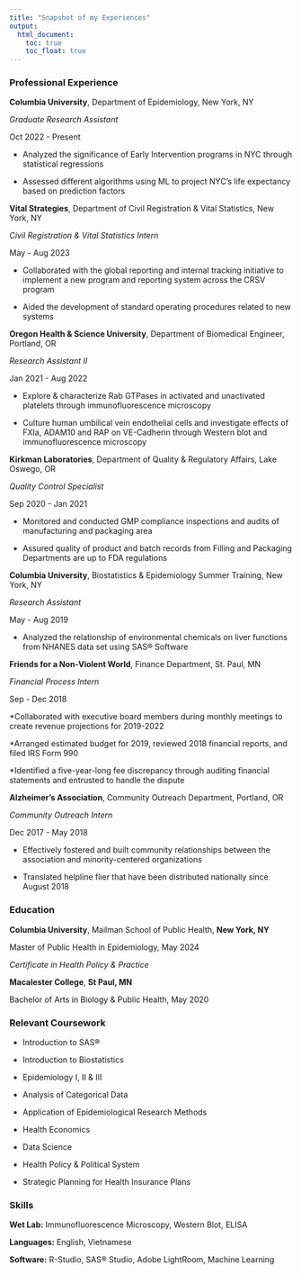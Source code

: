 ```yaml
---
title: "Snapshot of my Experiences"
output: 
  html_document:
    toc: true
    toc_float: true
---
```


### Professional Experience

**Columbia University**, Department of Epidemiology, New York, NY

*Graduate Research Assistant*

Oct 2022 - Present

* Analyzed the significance of Early Intervention programs in NYC through statistical regressions 

* Assessed different algorithms using ML to project NYC’s life expectancy based on prediction factors

**Vital Strategies**, Department of Civil Registration & Vital Statistics, New York, NY 

*Civil Registration & Vital Statistics Intern* 

May - Aug 2023 

* Collaborated with the global reporting and internal tracking initiative to implement a new program and reporting system across the CRSV program

* Aided the development of standard operating procedures related to new systems 

**Oregon Health & Science University**, Department of Biomedical Engineer, Portland, OR 

*Research Assistant II* 

Jan 2021 - Aug 2022

* Explore & characterize Rab GTPases in activated and unactivated platelets through immunofluorescence microscopy

* Culture human umbilical vein endothelial cells and investigate effects of FXIa, ADAM10 and RAP on VE-Cadherin through Western blot and immunofluorescence microscopy 

**Kirkman Laboratories**, Department of Quality & Regulatory Affairs, Lake Oswego, OR 

*Quality Control Specialist* 

Sep 2020 - Jan 2021

* Monitored and conducted GMP compliance inspections and audits of manufacturing and packaging area 

* Assured quality of product and batch records from Filling and Packaging Departments are up to FDA regulations

**Columbia University**, Biostatistics & Epidemiology Summer Training, New York, NY 

*Research Assistant* 

May - Aug 2019

* Analyzed the relationship of environmental chemicals on liver functions from NHANES data set using SAS® Software

**Friends for a Non-Violent World**, Finance Department, St. Paul, MN 

*Financial Process Intern*

Sep - Dec 2018

*Collaborated with executive board members during monthly meetings to create revenue projections for 2019-2022

*Arranged estimated budget for 2019, reviewed 2018 financial reports, and filed IRS Form 990

*Identified a five-year-long fee discrepancy through auditing financial statements and entrusted to handle the dispute

**Alzheimer's Association**, Community Outreach Department, Portland, OR 

*Community Outreach Intern* 

Dec 2017 - May 2018

* Effectively fostered and built community relationships between the association and minority-centered organizations 

* Translated helpline flier that have been distributed nationally since August 2018

### Education 

**Columbia University**, Mailman School of Public Health, **New York, NY** 

Master of Public Health in Epidemiology, May 2024

*Certificate in Health Policy & Practice* 

**Macalester College**, **St Paul, MN**

Bachelor of Arts in Biology & Public Health, May 2020

### Relevant Coursework

* Introduction to SAS®

* Introduction to Biostatistics

* Epidemiology I, II & III

* Analysis of Categorical Data

* Application of Epidemiological Research Methods 

* Health Economics 

* Data Science 

* Health Policy & Political System

* Strategic Planning for Health Insurance Plans

### Skills

**Wet Lab:** Immunofluorescence Microscopy, Western Blot, ELISA

**Languages:** English, Vietnamese

**Software:** R-Studio, SAS® Studio, Adobe LightRoom, Machine Learning